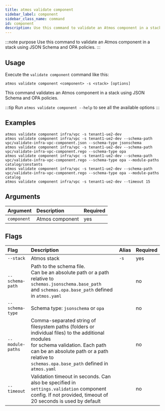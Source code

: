 ```yaml
---
title: atmos validate component
sidebar_label: component
sidebar_class_name: command
id: component
description: Use this command to validate an Atmos component in a stack using JSON Schema and OPA policies.
---
```


:::note purpose
Use this command to validate an Atmos component in a stack using JSON Schema and OPA policies.
:::

<Screengrab title="atmos validate component --help" slug="atmos-validate-component--help" />

## Usage

Execute the `validate component` command like this:

```shell
atmos validate component <component> -s <stack> [options]
```

This command validates an Atmos component in a stack using JSON Schema and OPA policies.

:::tip
Run `atmos validate component --help` to see all the available options
:::

## Examples

```shell
atmos validate component infra/vpc -s tenant1-ue2-dev
atmos validate component infra/vpc -s tenant1-ue2-dev --schema-path vpc/validate-infra-vpc-component.json --schema-type jsonschema
atmos validate component infra/vpc -s tenant1-ue2-dev --schema-path vpc/validate-infra-vpc-component.rego --schema-type opa
atmos validate component infra/vpc -s tenant1-ue2-dev --schema-path vpc/validate-infra-vpc-component.rego --schema-type opa --module-paths catalog/constants
atmos validate component infra/vpc -s tenant1-ue2-dev --schema-path vpc/validate-infra-vpc-component.rego --schema-type opa --module-paths catalog
atmos validate component infra/vpc -s tenant1-ue2-dev --timeout 15
```

## Arguments

| Argument    | Description     | Required |
|:------------|:----------------|:---------|
| `component` | Atmos component | yes      |

## Flags

| Flag             | Description                                                                                                                                                                                                                               | Alias | Required |
|:-----------------|:------------------------------------------------------------------------------------------------------------------------------------------------------------------------------------------------------------------------------------------|:------|:---------|
| `--stack`        | Atmos stack                                                                                                                                                                                                                               | `-s`  | yes      |
| `--schema-path`  | Path to the schema file.<br/>Can be an absolute path or a path relative to `schemas.jsonschema.base_path`<br/>and `schemas.opa.base_path` defined in `atmos.yaml`                                                                         |       | no       |
| `--schema-type`  | Schema type: `jsonschema` or `opa`                                                                                                                                                                                                        |       | no       |
| `--module-paths` | Comma-separated string of filesystem paths (folders or individual files) to the additional modules<br/>for schema validation. Each path can be an absolute path or a path relative to<br/>`schemas.opa.base_path` defined in `atmos.yaml` |       | no       |
| `--timeout`      | Validation timeout in seconds. Can also be specified in `settings.validation` component config. If not provided, timeout of 20 seconds is used by default                                                                                 |       | no       |
